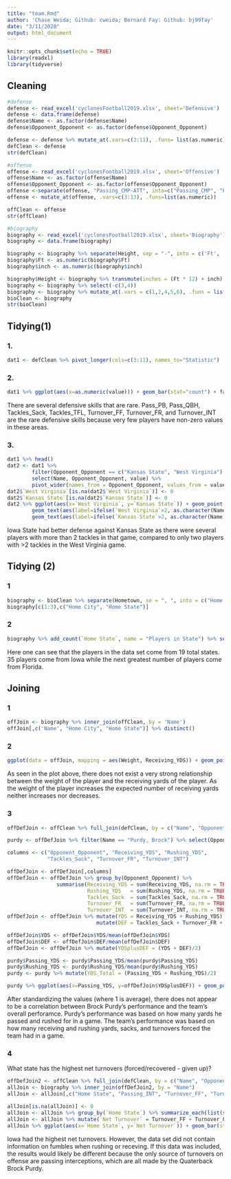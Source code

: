```yaml
---
title: "team.Rmd"
author: 'Chase Weida; Github: cweida; Bernard Fay: Github: bj99fay'
date: "3/11/2020"
output: html_document
---
```


```r
knitr::opts_chunk$set(echo = TRUE)
library(readxl)
library(tidyverse)
```

## Cleaning
```r
#defense
defense <- read_excel('cyclonesFootball2019.xlsx', sheet='Defensive')
defense <- data.frame(defense)
defense$Name <- as.factor(defense$Name)
defense$Opponent_Opponent <- as.factor(defense$Opponent_Opponent)

defense <- defense %>% mutate_at(.vars=c(3:11), .funs= list(as.numeric))
defClean <- defense
str(defClean)

#offense
offense <- read_excel('cyclonesFootball2019.xlsx', sheet='Offensive')
offense$Name <- as.factor(offense$Name)
offense$Opponent_Opponent <- as.factor(offense$Opponent_Opponent)
offense <-separate(offense, "Passing_CMP-ATT", into=c("Passing_CMP", "Passing_ATT"), sep="-\r\n ")
offense <- mutate_at(offense, .vars=c(3:13), .funs=list(as.numeric))

offClean <- offense
str(offClean)

#biography
biography <- read_excel('cyclonesFootball2019.xlsx', sheet='Biography')
biography <- data.frame(biography)

biography <- biography %>% separate(Height, sep = "-", into = c('Ft', 'inch'), remove = TRUE)  
biography$Ft <- as.numeric(biography$Ft)
biography$inch <- as.numeric(biography$inch)

biography$Height <- biography %>% transmute(inches = (Ft * 12) + inch)
biography <- biography %>% select(-c(3,4))
biography <- biography %>% mutate_at(.vars = c(1,2,4,5,6), .funs = list(as.factor)) %>% mutate_at(.vars = c(3), .funs = list(as.numeric))
bioClean <- biography
str(bioClean)
```

## Tidying(1)
### 1.
```r
dat1 <- defClean %>% pivot_longer(cols=c(3:11), names_to="Statistic")
```

### 2.
```r
dat1 %>% ggplot(aes(x=as.numeric(value))) + geom_bar(stat="count") + facet_wrap(~Statistic) + xlab("value")
```

There are several defensive skills that are rare. Pass_PB, Pass_QBH, Tackles_Sack, Tackles_TFL, Turnover_FF, Turnover_FR, and Turnover_INT are the rare defensive skills because very few players have non-zero values in these areas.

### 3.
```r
dat1 %>% head()
dat2 <- dat1 %>%
        filter(Opponent_Opponent == c("Kansas State", "West Virginia") & Statistic == "Tackles_Solo") %>%
        select(Name, Opponent_Opponent, value) %>%
        pivot_wider(names_from = Opponent_Opponent, values_from = value)
dat2$`West Virginia`[is.na(dat2$`West Virginia`)] <- 0
dat2$`Kansas State`[is.na(dat2$`Kansas State`)] <- 0
dat2 %>% ggplot(aes(x=`West Virginia`, y=`Kansas State`)) + geom_point() + 
        geom_text(aes(label=ifelse(`West Virginia`>2, as.character(Name),'')), hjust=0, vjust=0) +
        geom_text(aes(label=ifelse(`Kansas State`>2, as.character(Name),'')), hjust=0, vjust=0)
```

Iowa State had better defense against Kansas State as there were several players with more than 2 tackles in that game, compared to only two players with >2 tackles in the West Virginia game.

## Tidying (2)
### 1
```r
biography <- bioClean %>% separate(Hometown, se = ", ", into = c("Home City", "Home State"))
biography[c(1:3),c("Home City", "Home State")]
```

### 2
```r
biography %>% add_count(`Home State`, name = "Players in State") %>% select(`Home State`, `Players in State`) %>% distinct()
```
Here one can see that the players in the data set come from 19 total states. 35 players come from Iowa while the next greatest number of players come from Florida. 

## Joining
### 1
```r
offJoin <- biography %>% inner_join(offClean, by = 'Name')
offJoin[,c('Name', "Home City", "Home State")] %>% distinct()
```


### 2
```r
ggplot(data = offJoin, mapping = aes(Weight, Receiving_YDS)) + geom_point() +geom_smooth(method = 'lm', se = FALSE)
```

As seen in the plot above, there does not exist a very strong relationship between the weight of the player and the receiving yards of the player. As the weight of the player increases the expected number of receiving yards neither increases nor decreases. 

### 3
```r
offDefJoin <- offClean %>% full_join(defClean, by = c("Name", "Opponent_Opponent"))

purdy <- offDefJoin %>% filter(Name == "Purdy, Brock") %>% select(Opponent_Opponent, Passing_YDS, Rushing_YDS)

columns <- c("Opponent_Opponent", "Receiving_YDS", "Rushing_YDS",
             "Tackles_Sack", "Turnover_FR", "Turnover_INT")

offDefJoin <- offDefJoin[,columns]
offDefJoin <- offDefJoin %>% group_by(Opponent_Opponent) %>%
                summarise(Receiving_YDS = sum(Receiving_YDS, na.rm = TRUE),
                          Rushing_YDS   = sum(Rushing_YDS, na.rm = TRUE),
                          Tackles_Sack  = sum(Tackles_Sack, na.rm = TRUE),
                          Turnover_FR   = sum(Turnover_FR, na.rm = TRUE),
                          Turnover_INT  = sum(Turnover_INT, na.rm = TRUE))
offDefJoin <- offDefJoin %>% mutate(YDS = Receiving_YDS + Rushing_YDS) %>% 
                             mutate(DEF = Tackles_Sack + Turnover_FR + Turnover_INT)

offDefJoin$YDS <- offDefJoin$YDS/mean(offDefJoin$YDS)
offDefJoin$DEF <- offDefJoin$DEF/mean(offDefJoin$DEF)
offDefJoin <- offDefJoin %>% mutate(YDSplusDEF = (YDS + DEF)/2)

purdy$Passing_YDS <- purdy$Passing_YDS/mean(purdy$Passing_YDS)
purdy$Rushing_YDS <- purdy$Rushing_YDS/mean(purdy$Rushing_YDS)
purdy <- purdy %>% mutate(YDS_Total = (Passing_YDS + Rushing_YDS)/2)

purdy %>% ggplot(aes(x=Passing_YDS, y=offDefJoin$YDSplusDEF)) + geom_point() +geom_smooth(method = 'lm', se = FALSE) + xlab("Purdy Total YDS") + ylab("Team YDS + DEF")
```

After standardizing the values (where 1 is average), there does not appear to be a correlation between Brock Purdy's performance and the team's overall perforamce. Purdy's performance was based on how many yards he passed and rushed for in a game. The team's performance was based on how many receiving and rushing yards, sacks, and turnovers forced the team had in a game.


### 4
What state has the highest net turnovers (forced/recovered - given up)?
```r
offDefJoin2 <- offClean %>% full_join(defClean, by = c("Name", "Opponent_Opponent"))
allJoin <- biography %>% inner_join(offDefJoin2, by = "Name")
allJoin <- allJoin[,c("Home State", "Passing_INT", "Turnover_FF", "Turnover_FR", "Turnover_INT")]

allJoin[is.na(allJoin)] <- 0
allJoin <- allJoin %>% group_by(`Home State`) %>% summarize_each(list(sum))
allJoin <- allJoin %>% mutate(`Net Turnover` = Turnover_FF + Turnover_FR + Turnover_INT - Passing_INT)
allJoin %>% ggplot(aes(x=`Home State`, y=`Net Turnover`)) + geom_bar(stat="identity") + coord_flip()
```

Iowa had the highest net turnovers. However, the data set did not contain information on fumbles when rushing or receving. If this data was included, the results would likely be different because the only source of turnovers on offense are passing interceptions, which are all made by the Quaterback Brock Purdy.
